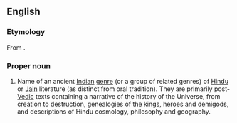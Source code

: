 ==English==
{{wikipedia|Puranas}}

===Etymology===
From {{etyl|sa}} {{term|sc=Deva|पुराण|tr=purāṇá||stories of ancient times told in a new manner|lang=sa}}.

===Proper noun===
{{en-proper noun|Puranas}}

# {{Hinduism}} Name of an ancient [[Indian]] [[genre]] (or a group of related genres) of [[Hindu]] or [[Jain]] literature (as distinct from oral tradition). They are primarily post-[[Vedic]] texts containing a narrative of the history of the Universe, from creation to destruction, genealogies of the kings, heroes and demigods, and descriptions of Hindu cosmology, philosophy and geography.

{{rfc}}